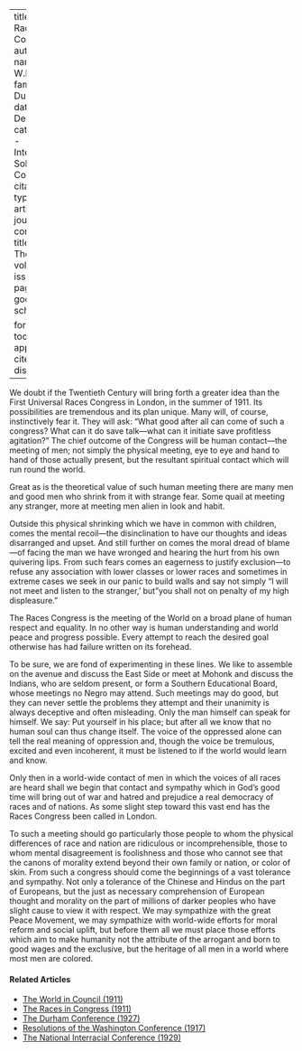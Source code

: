 
---
title: 'The Races in Conference'
author:
  - name:
      given: W.E.B.
      family: Du Bois
date: Dec. 1910
categories: 
  - International Solidarity
  - Conferences
citation: 
  type: article-journal
  container-title: The Crisis
  volume: 1
  issue: 2
  page: 17,20
google-scholar: true

format:
  html:
    toc: false
    appendix-cite-as: display
---



We doubt if the Twentieth Century will bring forth a greater idea than the First Universal Races Congress in London, in the summer of 1911. Its possibilities are tremendous and its plan unique. Many will, of course, instinctively fear it. They will ask: "What good after all can come of such a congress? What can it do save talk---what can it initiate save profitless agitation?" The chief outcome of the Congress will be human contact---the meeting of men; not simply the physical meeting, eye to eye and hand to hand of those actually present, but the resultant spiritual contact which will run round the world. 

Great as is the theoretical value of such human meeting there are many men and good men who shrink from it with strange fear. Some quail at meeting any stranger, more at meeting men alien in look and habit. 

Outside this physical shrinking which we have in common with children, comes the mental recoil---the disinclination to have our thoughts and ideas disarranged and upset. And still further on comes the moral dread of blame---of facing the man we have wronged and hearing the hurt from his own quivering lips. From such fears comes an eagerness to justify exclusion---to refuse any association with lower classes or lower races and sometimes in extreme cases we seek in our panic to build walls and say not simply "I will not meet and listen to the stranger,' but "you shall not on penalty of my high displeasure." 

The Races Congress is the meeting of the World on a broad plane of human respect and equality. In no other way is human understanding and world peace and progress possible. Every attempt to reach the desired goal otherwise has had failure written on its forehead. 

To be sure, we are fond of experimenting in these lines. We like to assemble on the avenue and discuss the East Side or meet at Mohonk and discuss the Indians, who are seldom present, or form a Southern Educational Board, whose meetings no Negro may attend. Such meetings may do good, but they can never settle the problems they attempt and their unanimity is always deceptive and often misleading. Only the man himself can speak for himself. We say: Put yourself in his place; but after all we know that no human soul can thus change itself. The voice of the oppressed alone can tell the real meaning of oppression and, though the voice be tremulous, excited and even incoherent, it must be listened to if the world would learn and know. 

Only then in a world-wide contact of men in which the voices of all races are heard shall we begin that contact and sympathy which in God's good time will bring out of war and hatred and prejudice a real democracy of races and of nations. As some slight step toward this vast end has the Races Congress been called in London. 

To such a meeting should go particularly those people to whom the physical differences of race and nation are ridiculous or incomprehensible, those to whom mental disagreement is foolishness and those who cannot see that the canons of morality extend beyond their own family or nation, or color of skin. From such a congress should come the beginnings of a vast tolerance and sympathy. Not only a tolerance of the Chinese and Hindus on the part of Europeans, but the just as necessary comprehension of European thought and morality on the part of millions of darker peoples who have slight cause to view it with respect. We may sympathize with the great Peace Movement, we may sympathize with world-wide efforts for moral reform and social uplift, but before them all we must place those efforts which aim to make humanity not the attribute of the arrogant and born to good wages and the exclusive, but the heritage of all men in a world where most men are colored. 

<!-- Similar articles start here -->
<div  class="clear-wrap"></div>

#### Related Articles

* [The World in Council (1911)](/Volumes/02/05/world.html)
* [The Races in Congress (1911)](/Volumes/02/05/races_congress.html)
* [The Durham Conference (1927)](/Volumes/34/10/durham_conference.html)
* [Resolutions of the Washington Conference (1917)](/Volumes/14/02/resolutions.html)
* [The National Interracial Conference (1929)](/Volumes/36/02/national_interracial_conference.html)

<!-- Similar articles end here -->